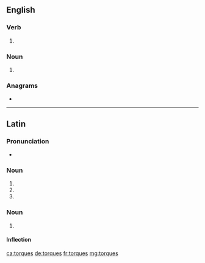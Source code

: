 ==English==

===Verb===
{{head|en|verb form}}

# {{en-third-person singular of|torque}}

===Noun===
{{head|en|noun plural form}}

# {{plural of|torque|lang=en}}

===Anagrams===
* {{l|en|roquets}}

----

==Latin==

===Pronunciation===
* {{la-IPA|torques}}

===Noun===
{{la-noun-form|torquēs}}

# {{inflection of|torquis||nom|p|lang=la}}
# {{inflection of|torquis||acc|p|lang=la}}
# {{inflection of|torquis||voc|p|lang=la}}

===Noun===
{{la-noun|torques||torquis|f|third}}

# {{alternative form of|torquis|lang=la}}

====Inflection====
{{la-decl-3rd-I-navis|torques|torqu}}

[[ca:torques]]
[[de:torques]]
[[fr:torques]]
[[mg:torques]]